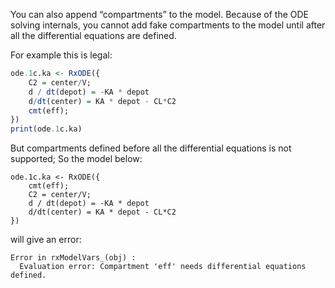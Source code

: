 You can also append "compartments" to the model.  Because of the ODE
solving internals, you cannot add fake compartments to the model until
after all the differential equations are defined.

For example this is legal:

```r
ode.1c.ka <- RxODE({
    C2 = center/V;
    d / dt(depot) = -KA * depot
    d/dt(center) = KA * depot - CL*C2
    cmt(eff);
})
print(ode.1c.ka)
```

But compartments defined before all the differential equations is not supported;  So the model below:

```
ode.1c.ka <- RxODE({
    cmt(eff);
    C2 = center/V;
    d / dt(depot) = -KA * depot
    d/dt(center) = KA * depot - CL*C2
})
```

will give an error:

```
Error in rxModelVars_(obj) : 
  Evaluation error: Compartment 'eff' needs differential equations defined.
```
